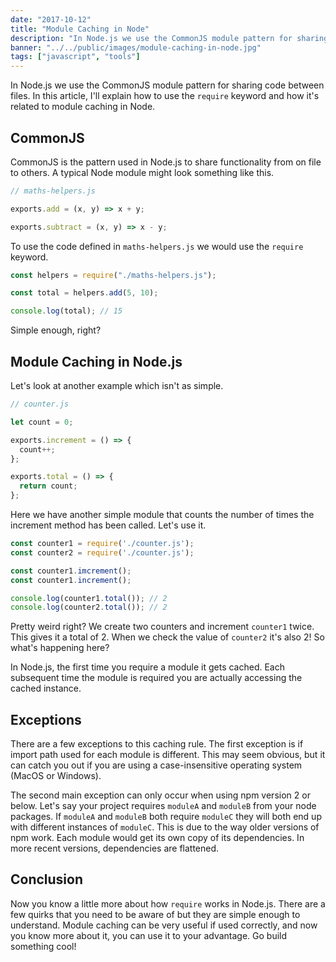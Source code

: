 ```yaml
---
date: "2017-10-12"
title: "Module Caching in Node"
description: "In Node.js we use the CommonJS module pattern for sharing code between files. In this article, I'll explain what module caching is and how it works."
banner: "../../public/images/module-caching-in-node.jpg"
tags: ["javascript", "tools"]
---
```


In Node.js we use the CommonJS module pattern for sharing code between files. In this article, I'll explain how to use the `require` keyword and how it's related to module caching in Node.

## CommonJS

CommonJS is the pattern used in Node.js to share functionality from on file to others. A typical Node module might look something like this.

```javascript
// maths-helpers.js

exports.add = (x, y) => x + y;

exports.subtract = (x, y) => x - y;
```

To use the code defined in `maths-helpers.js` we would use the `require` keyword.

```javascript
const helpers = require("./maths-helpers.js");

const total = helpers.add(5, 10);

console.log(total); // 15
```

Simple enough, right?

## Module Caching in Node.js

Let's look at another example which isn't as simple.

```javascript
// counter.js

let count = 0;

exports.increment = () => {
  count++;
};

exports.total = () => {
  return count;
};
```

Here we have another simple module that counts the number of times the increment method has been called. Let's use it.

```javascript
const counter1 = require('./counter.js');
const counter2 = require('./counter.js');

const counter1.imcrement();
const counter1.increment();

console.log(counter1.total()); // 2
console.log(counter2.total()); // 2
```

Pretty weird right? We create two counters and increment `counter1` twice. This gives it a total of 2. When we check the value of `counter2` it's also 2! So what's happening here?

In Node.js, the first time you require a module it gets cached. Each subsequent time the module is required you are actually accessing the cached instance.

## Exceptions

There are a few exceptions to this caching rule. The first exception is if import path used for each module is different. This may seem obvious, but it can catch you out if you are using a case-insensitive operating system (MacOS or Windows).

The second main exception can only occur when using npm version 2 or below. Let's say your project requires `moduleA` and `moduleB` from your node packages. If `moduleA` and `moduleB` both require `moduleC` they will both end up with different instances of `moduleC`. This is due to the way older versions of npm work. Each module would get its own copy of its dependencies. In more recent versions, dependencies are flattened.

## Conclusion

Now you know a little more about how `require` works in Node.js. There are a few quirks that you need to be aware of but they are simple enough to understand. Module caching can be very useful if used correctly, and now you know more about it, you can use it to your advantage. Go build something cool!
